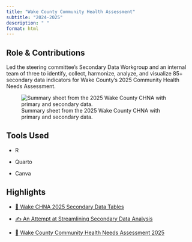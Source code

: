 ```yaml
---
title: "Wake County Community Health Assessment"
subtitle: "2024-2025"
description: " "
format: html
---
```


## Role & Contributions

Led the steering committee's Secondary Data Workgroup and an internal team of three to identify, collect, harmonize, analyze, and visualize 85+ secondary data indicators for Wake County's 2025 Community Health Needs Assessment.

![Summary sheet from the 2025 Wake County CHNA with primary and secondary data.](images/summary-sheet.png)

## Tools Used

-   R

-   Quarto

-   Canva

## Highlights

-   [📒 Wake CHNA 2025 Secondary Data Tables](https://livewellwake.org/priorities/){.uri}

-   [✍️ An Attempt at Streamlining Secondary Data Analysis](https://loisaj.com/posts/2025-06-10-wake-overview/){.uri}

-   [📒 Wake County Community Health Needs Assessment 2025](https://livewellwake.org/wp-content/uploads/2025/07/CHNA_2025Final.pdf)